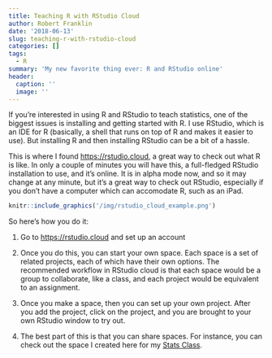 ```yaml
---
title: Teaching R with RStudio Cloud
author: Robert Franklin
date: '2018-06-13'
slug: teaching-r-with-rstudio-cloud
categories: []
tags:
  - R
summary: 'My new favorite thing ever: R and RStudio online'
header:
  caption: ''
  image: ''
---
```


If you're interested in using R and RStudio to teach statistics, one of the biggest issues is installing and getting started with R. I use RStudio, which is an IDE for R (basically, a shell that runs on top of R and makes it easier to use). But installing R and then installing RStudio can be a bit of a hassle.

This is where I found [https://rstudio.cloud](RStudio Cloud), a great way to check out what R is like. In only a couple of minutes you will have this, a full-fledged RStudio installation to use, and it's online. It is in alpha mode now, and so it may change at any minute, but it's a great way to check out RStudio, especially if you don't have a computer which can accomodate R, such as an iPad.

```r
knitr::include_graphics('/img/rstudio_cloud_example.png')
```

So here's how you do it:

1. Go to [https://rstudio.cloud](RStudio Cloud) and set up an account

2. Once you do this, you can start your own space. Each space is a set of related projects, each of which have their own options. The recommended workflow in RStudio cloud is that each space would be a group to collaborate, like a class, and each project would be equivalent to an assignment.

3. Once you make a space, then you can set up your own project. After you add the project, click on the project, and you are brought to your own RStudio window to try out.

4. The best part of this is that you can share spaces. For instance, you can check out the space I created here for my [Stats Class](https://rstudio.cloud/spaces/2101/join?access_code=Z%2FmsxjgsuoPOmww1K9HRWH4RG6uLYuxUPRDuLsJM).
